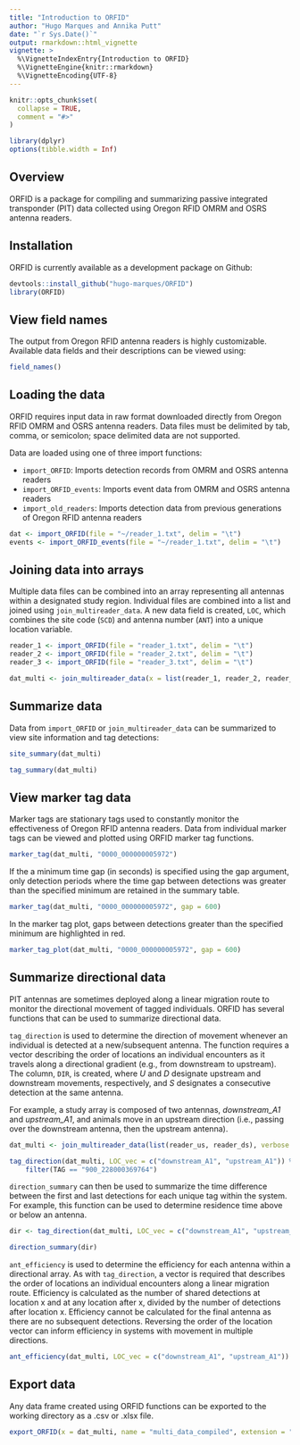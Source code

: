 ```yaml
---
title: "Introduction to ORFID"
author: "Hugo Marques and Annika Putt"
date: "`r Sys.Date()`"
output: rmarkdown::html_vignette
vignette: >
  %\VignetteIndexEntry{Introduction to ORFID}
  %\VignetteEngine{knitr::rmarkdown}
  %\VignetteEncoding{UTF-8}
---
```


```r
knitr::opts_chunk$set(
  collapse = TRUE,
  comment = "#>"
)

library(dplyr)
options(tibble.width = Inf)
```


## Overview

ORFID is a package for compiling and summarizing passive integrated transponder (PIT) data collected using Oregon RFID OMRM and OSRS antenna readers. 


## Installation

ORFID is currently available as a development package on Github:

```r
devtools::install_github("hugo-marques/ORFID")
library(ORFID)
```


## View field names

The output from Oregon RFID antenna readers is highly customizable. Available data fields and their descriptions can be viewed using:

```r
field_names()
```


## Loading the data

ORFID requires input data in raw format downloaded directly from Oregon RFID OMRM and OSRS antenna readers. Data files must be delimited by tab, comma, or semicolon; space delimited data are not supported. 

Data are loaded using one of three import functions: 

* `import_ORFID`: Imports detection records from OMRM and OSRS antenna readers 
* `import_ORFID_events`: Imports event data from OMRM and OSRS antenna readers
* `import_old_readers`: Imports detection data from previous generations of Oregon RFID antenna readers

```r
dat <- import_ORFID(file = "~/reader_1.txt", delim = "\t")
events <- import_ORFID_events(file = "~/reader_1.txt", delim = "\t")
```


## Joining data into arrays

Multiple data files can be combined into an array representing all antennas within a designated study region. Individual files are combined into a list and joined using `join_multireader_data`. A new data field is created, `LOC`, which combines the site code (`SCD`) and antenna number (`ANT`) into a unique location variable.

```r
reader_1 <- import_ORFID(file = "reader_1.txt", delim = "\t")
reader_2 <- import_ORFID(file = "reader_2.txt", delim = "\t")
reader_3 <- import_ORFID(file = "reader_3.txt", delim = "\t")
```

```r
dat_multi <- join_multireader_data(x = list(reader_1, reader_2, reader_3))
```


## Summarize data

Data from `import_ORFID` or `join_multireader_data` can be summarized to view site information and tag detections:

```r
site_summary(dat_multi)
```

```r
tag_summary(dat_multi)
```


## View marker tag data

Marker tags are stationary tags used to constantly monitor the effectiveness of Oregon RFID antenna readers. Data from individual marker tags can be viewed and plotted using ORFID marker tag functions.

```r
marker_tag(dat_multi, "0000_000000005972")
```

If the a minimum time gap (in seconds) is specified using the gap argument, only detection periods where the time gap between detections was greater than the specified minimum are retained in the summary table.

```r
marker_tag(dat_multi, "0000_000000005972", gap = 600)
```

In the marker tag plot, gaps between detections greater than the specified minimum are highlighted in red.

```r
marker_tag_plot(dat_multi, "0000_000000005972", gap = 600)
```


## Summarize directional data

PIT antennas are sometimes deployed along a linear migration route to monitor the directional movement of tagged individuals. ORFID has several functions that can be used to summarize directional data.

`tag_direction` is used to determine the direction of movement whenever an individual is detected at a new/subsequent antenna. The function requires a vector describing the order of locations an individual encounters as it travels along a directional gradient (e.g., from downstream to upstream). The column, `DIR`, is created, where *U* and *D* designate upstream and downstream movements, respectively, and *S* designates a consecutive detection at the same antenna. 

For example, a study array is composed of two antennas, *downstream_A1* and *upstream_A1*, and animals move in an upstream direction (i.e., passing over the downstream antenna, then the upstream antenna). 

```r
dat_multi <- join_multireader_data(list(reader_us, reader_ds), verbose = FALSE)
```

```r
tag_direction(dat_multi, LOC_vec = c("downstream_A1", "upstream_A1")) %>% 
    filter(TAG == "900_228000369764")
```


`direction_summary` can then be used to summarize the time difference between the first and last detections for each unique tag within the system. For example, this function can be used to determine residence time above or below an antenna.

```r
dir <- tag_direction(dat_multi, LOC_vec = c("downstream_A1", "upstream_A1"))
```

```r
direction_summary(dir)
```


`ant_efficiency` is used to determine the efficiency for each antenna within a directional array. As with `tag_direction`, a vector is required that describes the order of locations an individual encounters along a linear migration route. Efficiency is calculated as the number of shared detections at location x and at any location after x, divided by the number of detections after location x. Efficiency cannot be calculated for the final antenna as there are no subsequent detections. Reversing the order of the location vector can inform efficiency in systems with movement in multiple directions.

```r
ant_efficiency(dat_multi, LOC_vec = c("downstream_A1", "upstream_A1"))
```

## Export data

Any data frame created using ORFID functions can be exported to the working directory as a .csv or .xlsx file.

```r
export_ORFID(x = dat_multi, name = "multi_data_compiled", extension = ".xlsx")
```
